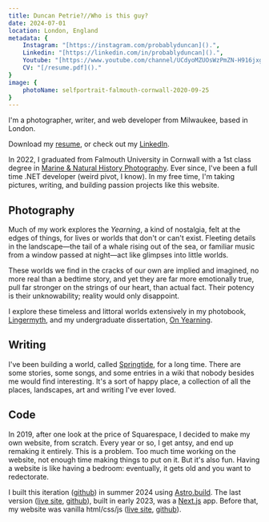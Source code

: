 ```yaml
---
title: Duncan Petrie?//Who is this guy?
date: 2024-07-01
location: London, England
metadata: {
    Instagram: "[https://instagram.com/probablyduncan]().",
    Linkedin: "[https://linkedin.com/in/probablyduncan]().",
    Youtube: "[https://www.youtube.com/channel/UCdyoMZUOsWzPmZN-H916jxg]().",
    CV: "[/resume.pdf]()."
}
image: {
    photoName: selfportrait-falmouth-cornwall-2020-09-25
}
---
```

I'm a photographer, writer, and web developer from Milwaukee, based in London.

Download my [resume](/resume.pdf), or check out my [LinkedIn]().

In 2022, I graduated from Falmouth University in Cornwall with a 1st class degree in [Marine & Natural History Photography](https://www.falmouth.ac.uk/study/undergraduate/marine-natural-history-photography). Ever since, I've been a full time .NET developer (weird pivot, I know). In my free time, I'm taking pictures, writing, and building passion projects like this website.

## Photography

Much of my work explores the _Yearning_, a kind of nostalgia, felt at the edges of things, for lives or worlds that don't or can't exist. Fleeting details in the landscape—the tail of a whale rising out of the sea, or familiar music from a window passed at night—act like glimpses into little worlds.

These worlds we find in the cracks of our own are implied and imagined, no more real than a bedtime story, and yet they are far more emotionally true, pull far stronger on the strings of our heart, than actual fact. Their potency is their unknowability; reality would only disappoint.

I explore these timeless and littoral worlds extensively in my photobook, [Lingermyth](/lingermyth), and my undergraduate dissertation, [On Yearning](/on-yearning).

## Writing

I've been building a world, called [Springtide](), for a long time. There are some stories, some songs, and some entries in a wiki that nobody besides me would find interesting. It's a sort of happy place, a collection of all the places, landscapes, art and writing I've ever loved.

## Code

In 2019, after one look at the price of Squarespace, I decided to make my own website, from scratch. Every year or so, I get antsy, and end up remaking it entirely. This is a problem. Too much time working on the website, not enough time making things to put on it. But it's also fun. Having a website is like having a bedroom: eventually, it gets old and you want to redectorate.

I built this iteration ([github](https://github.com/probablyduncan/duncanpetrie.astro)) in summer 2024 using [Astro.build](https://docs.astro.build/en/getting-started/). The last version ([live site](https://duncanpetrie.vercel.app/), [github](https://github.com/probablyduncan/duncanpetrie.nextjs)), built in early 2023, was a [Next.js](https://nextjs.org/docs) app. Before that, my website was vanilla html/css/js ([live site](https://probablyduncan.github.io/), [github](https://github.com/probablyduncan/probablyduncan.github.io)).